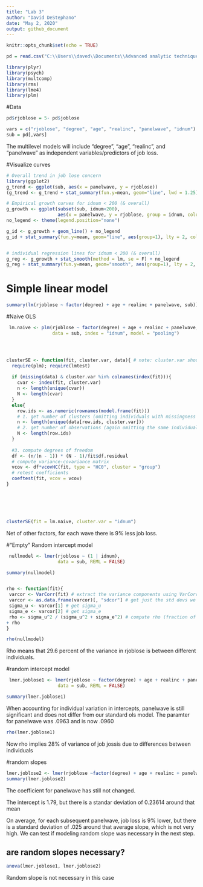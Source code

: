```yaml
---
title: "Lab 3"
author: "David DeStephano"
date: "May 2, 2020"
output: github_document
---
```


```r
knitr::opts_chunk$set(echo = TRUE)
```



```r
pd = read.csv("C:\\Users\\daved\\Documents\\Advanced analytic techniques\\Lab 3\\MLM_joblose\\panel-for-R-1.csv")

library(plyr)
library(psych)
library(multcomp)
library(rms)
library(lme4)
library(plm)

```


#Data

```r

pd$rjoblose = 5- pd$joblose

vars = c("rjoblose", "degree", "age", "realinc", "panelwave", "idnum")
sub = pd[,vars]
```


The multilevel models will include "degree", "age", "realinc", and "panelwave" as independent variables/predictors of job loss.



#Visualize curves
```r
# Overall trend in job lose concern
library(ggplot2)
g_trend <- ggplot(sub, aes(x = panelwave, y = rjoblose))
(g_trend <- g_trend + stat_summary(fun.y=mean, geom="line", lwd = 1.25))

# Empirical growth curves for idnum < 200 (& overall)
g_growth <- ggplot(subset(sub, idnum<200), 
                   aes(x = panelwave, y = rjoblose, group = idnum, color = factor(idnum)))
no_legend <- theme(legend.position="none")

g_id <- g_growth + geom_line() + no_legend 
g_id + stat_summary(fun.y=mean, geom="line", aes(group=1), lty = 2, color="black") 


# individual regression lines for idnum < 200 (& overall)
g_reg <- g_growth + stat_smooth(method = lm, se = F) + no_legend
g_reg + stat_summary(fun.y=mean, geom="smooth", aes(group=1), lty = 2, color = "black")

```





# Simple linear model
```r
summary(lm(rjoblose ~ factor(degree) + age + realinc + panelwave, sub))
```


#Naive OLS
```r
 lm.naive <- plm(rjoblose ~ factor(degree) + age + realinc + panelwave,
                 data = sub, index = "idnum", model = "pooling")




clusterSE <- function(fit, cluster.var, data){ # note: cluster.var should be entered as character string
  require(plm); require(lmtest)
  
  if (missing(data) & cluster.var %in% colnames(index(fit))){
    cvar <- index(fit, cluster.var)
    n <- length(unique(cvar))
    N <- length(cvar)
  }
  else{
    row.ids <- as.numeric(rownames(model.frame(fit)))
    # 1. get number of clusters (omitting individuals with missingness on "divorce.easier" and/or "divorced")
    n <- length(unique(data[row.ids, cluster.var]))
    # 2. get number of observations (again omitting the same individuals with missingness)
    N <- length(row.ids) 
  }
  
  #3. compute degrees of freedom
  df <- (n/(n - 1)) * (N - 1)/fit$df.residual
  # compute variance-covariance matrix
  vcov <- df*vcovHC(fit, type = "HC0", cluster = "group")
  # retest coefficients  
  coeftest(fit, vcov = vcov)
}






clusterSE(fit = lm.naive, cluster.var = "idnum")

```


Net of other factors, for each wave there is 9% less job loss.


#"Empty" Random intercept model
```r
 nullmodel <- lmer(rjoblose ~ (1 | idnum), 
                   data = sub, REML = FALSE)

summary(nullmodel) 


rho <- function(fit){
 varcor <- VarCorr(fit) # extract the variance components using VarCorr()
 varcor <- as.data.frame(varcor)[, "sdcor"] # get just the std devs we want
 sigma_u <- varcor[1] # get sigma_u
 sigma_e <- varcor[2] # get sigma_e
 rho <- sigma_u^2 / (sigma_u^2 + sigma_e^2) # compute rho (fraction of variance due to u_i)
+ rho
}

rho(nullmodel)
```
Rho means that 29.6 percent of the variance in rjoblose is between different individuals.





#random intercept model
```r
 lmer.joblose1 <- lmer(rjoblose ~ factor(degree) + age + realinc + panelwave + (1 | idnum), 
                   data = sub, REML = FALSE)

summary(lmer.joblose1)
```



When accounting for individual variation in intercepts, panelwave is still significant and does not differ from our standard ols model. The paramter for panelwave was .0963
and is now .0960

```r
rho(lmer.joblose1)
```

Now rho implies 28% of variance of job jossis due to differences between individuals




#random slopes
```r
lmer.joblose2 <- lmer(rjoblose ~factor(degree) + age + realinc + panelwave + (1 + panelwave | idnum), data = sub, REML = F)
summary(lmer.joblose2)
```


The coefficient for panelwave has still not changed.

The intercept is 1.79, but there is a standar deviation of 0.23614 around that mean

On average, for each subsequent panelwave, job loss is 9% lower, but there is a standard deviation of .025 around that average slope, which is not very high. We can test if modeling random slope was necessary in the next step.


## are random slopes necessary?
```r
anova(lmer.joblose1, lmer.joblose2)
```

Random slope is not necessary in this case







